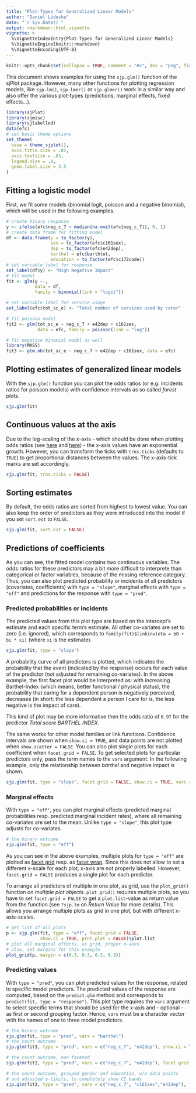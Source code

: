 ---
title: "Plot-Types for Generalized Linear Models"
author: "Daniel Lüdecke"
date: "`r Sys.Date()`"
output: rmarkdown::html_vignette
vignette: >
  %\VignetteIndexEntry{Plot-Types for Generalized Linear Models}
  %\VignetteEngine{knitr::rmarkdown}
  %\VignetteEncoding{UTF-8}
---
```{r echo = FALSE}
knitr::opts_chunk$set(collapse = TRUE, comment = "#>", dev = "png", fig.width = 7, fig.height = 5, message = FALSE, warning = FALSE)
```

This document shows examples for using the `sjp.glm()` function of the sjPlot package. However, many other functions for plotting regression models, like `sjp.lm()`, `sjp.lmer()` or `sjp.glmer()` work in a similar way and also offer the various plot-types (predictions, marginal effects, fixed effects...).

```{r, results='hide'}
library(sjPlot)
library(sjmisc)
library(sjlabelled)
data(efc)
# set basic theme options
set_theme(
  base = theme_sjplot(),
  axis.title.size = .85, 
  axis.textsize = .85, 
  legend.size = .8, 
  geom.label.size = 3.5
)
```


## Fitting a logistic model

First, we fit some models (binomial logit, poisson and a negative binomial), which will be used in the following examples.
```{r results='hide'}
# create binary response
y <- ifelse(efc$neg_c_7 < median(na.omit(efc$neg_c_7)), 0, 1)
# create data frame for fitting model
df <- data.frame(y = to_factor(y),
                 sex = to_factor(efc$c161sex),
                 dep = to_factor(efc$e42dep),
                 barthel = efc$barthtot,
                 education = to_factor(efc$c172code))
# set variable label for response
set_label(df$y) <- "High Negative Impact"
# fit model
fit <- glm(y ~., 
           data = df, 
           family = binomial(link = "logit"))

# set variable label for service usage
set_label(efc$tot_sc_e) <- "Total number of services used by carer"

# fit poisson model
fit2 <- glm(tot_sc_e ~ neg_c_7 + e42dep + c161sex,
            data = efc, family = poisson(link = "log"))

# fit negative binomial model as well
library(MASS)
fit3 <- glm.nb(tot_sc_e ~ neg_c_7 + e42dep + c161sex, data = efc)
```

## Plotting estimates of generalized linear models

With the `sjp.glm()` function you can plot the odds ratios (or e.g. incidents ratios for poisson models) with confidence intervals as so called _forest plots_.
```{r}
sjp.glm(fit)
``` 

## Continuous values at the axis

Due to the log-scaling of the x-axis - which should be done when plotting odds ratios (see [here](https://academic.oup.com/aje/article/174/3/376/247288/Should-Graphs-of-Risk-or-Rate-Ratios-be-Plotted-on) and [here](http://www.ncbi.nlm.nih.gov/pmc/articles/PMC1127651/)) - the x-axis values have an exponential growth. However, you can transform the ticks with `trns.ticks` (defaults to `TRUE`) to get proportional distances between the values. The x-axis-tick marks are set accordingly.

```{r}
sjp.glm(fit, trns.ticks = FALSE)
``` 

## Sorting estimates

By default, the odds ratios are sorted from highest to lowest value. You can also keep the order of predictors as they were introduced into the model if you set `sort.est` to `FALSE`.
```{r}
sjp.glm(fit, sort.est = FALSE)
``` 

## Predictions of coefficients

As you can see, the fitted model contains two continuous variables. The odds ratios for these predictors may a bit more difficult to interprete than categorical or factor variables, because of the missing reference category. Thus, you can also plot predicted probability or incidents of all predictors (covariates, coefficients) with `type = "slope"`, marginal effects with `type = "eff"` and predictions for the response with `type = "pred"`.

### Predicted probabilities or incidents

The predicted values from this plot type are based on the intercept's estimate and each specific term's estimate. All other co-variates are set to zero (i.e. ignored), which corresponds to `family(fit)$linkinv(eta = b0 + bi * xi)` (where `xi` is the estimate).

```{r}
sjp.glm(fit, type = "slope")
```

A probability curve of all predictors is plotted, which indicates the probability that the event (indicated by the response) occurs for each value of the predictor (_not_ adjusted for remaining co-variates). In the above example, the first facet plot would be interpreted as: with increasing Barthel-Index (which means, better functional / physical status), the probability that caring for a dependent person is negatively perceived, decreases (in short: the less dependent a person I care for is, the less negative is the impact of care).

This kind of plot may be more informative then the odds ratio of `0.97` for the predictor _Total score BARTHEL INDEX_.

The same works for other model families or link functions. Confidence intervals are shown when `show.ci = TRUE`, and data points are not plotted when `show.scatter = FALSE`. You can also plot single plots for each coefficient when `facet.grid = FALSE`. To get selected plots for particular predictors only, pass the term names to the `vars` argument. In the following example, only the relationship between _barthel_ and negative impact is shown.

```{r}
sjp.glm(fit, type = "slope", facet.grid = FALSE, show.ci = TRUE, vars = "barthel")
```


### Marginal effects

With `type = "eff"`, you can plot marginal effects (predicted marginal probabilities resp. predicted marginal incident rates), where all remaining co-variates are set to the mean. Unlike `type = "slope"`, this plot type adjusts for co-variates.

```{r}
# the binary outcome
sjp.glm(fit, type = "eff")
```

As you can see in the above examples, multiple plots for `type = "eff"` are plotted as [facet grid](http://docs.ggplot2.org/current/facet_grid.html) resp. as [facet wrap](http://docs.ggplot2.org/current/facet_wrap.html). Since this does not allow to set a different x-scale for each plot, x-axis are not properly labelled. However, `facet.grid = FALSE` produces a single plot for each predictor.

To arrange all predictors of multiple in one plot, as grid, use the `plot_grid()` function _on multiple plot objects_. `plot_grid()` requires multiple plots, so you have to set `facet.grid = FALSE` to get a `plot.list`-value as return value from the function (see `?sjp.lm` on _Return Value_ for more details). This allows you arrange multiple plots as grid in one plot, but with different x-axis-scales.

```{r}
# get list of all plots
p <- sjp.glm(fit, type = "eff", facet.grid = FALSE, 
             show.ci = TRUE, prnt.plot = FALSE)$plot.list
# plot all marginal effects, as grid, proper x-axes
# also, set margins for this example
plot_grid(p, margin = c(0.3, 0.3, 0.3, 0.3))
``` 


### Predicting values

With `type = "pred"`, you can plot predicted values for the response, related to specific model predictors. The predicted values of the response are computed, based on the `predict.glm` method and corresponds to `predict(fit, type = "response")`. This plot type requires the `vars` argument to select specific terms that should be used for the x-axis and - optional - as first or second grouping factor. Hence, `vars` must be a character vector with the names of one to three model predictors.

```{r}
# the binary outcome
sjp.glm(fit, type = "pred", vars = "barthel")
# the count outcome
sjp.glm(fit3, type = "pred", vars = c("neg_c_7", "e42dep"), show.ci = TRUE)

# the count outcome, non faceted
sjp.glm(fit2, type = "pred", vars = c("neg_c_7", "e42dep"), facet.grid = FALSE)

# the count outcome, grouped gender and education, w/o data points
# and adjusted y-limits, to completely show CI bands
sjp.glm(fit2, type = "pred", vars = c("neg_c_7", "c161sex","e42dep"), facet.grid = FALSE, show.ci = TRUE, show.scatter = FALSE, axis.lim = c(0, 4))
```


